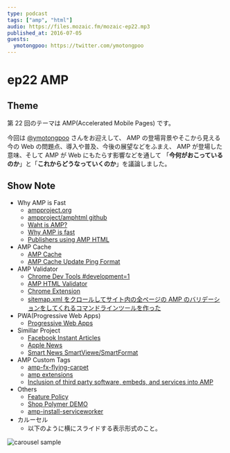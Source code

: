 ```yaml
---
type: podcast
tags: ["amp", "html"]
audio: https://files.mozaic.fm/mozaic-ep22.mp3
published_at: 2016-07-05
guests:
  ymotongpoo: https://twitter.com/ymotongpoo
---
```


# ep22 AMP

## Theme

第 22 回のテーマは AMP(Accelerated Mobile Pages) です。

今回は [@ymotongpoo](https://twitter.com/ymotongpoo) さんをお迎えして、 AMP の登場背景やそこから見える今の Web の問題点、導入や普及、今後の展望などをふまえ、 AMP が登場した意味、そして AMP が Web にもたらす影響などを通して 「**今何がおこっているのか**」と「**これからどうなっていくのか**」を議論しました。

## Show Note

- Why AMP is Fast
  - [ampproject.org](https://www.ampproject.org/)
  - [ampproject/amphtml github](https://github.com/ampproject/amphtml)
  - [Waht is AMP?](https://www.ampproject.org/docs/get_started/about-amp.html)
  - [Why AMP is fast](https://medium.com/@cramforce/7d2ff1f48597)
  - [Publishers using AMP HTML](https://www.ampproject.org/who/)
- AMP Cache
  - [AMP Cache](https://developers.google.com/amp/cache/)
  - [AMP Cache Update Ping Format](https://developers.google.com/amp/cache/update-ping#update-ping-format)
- AMP Validator
  - [Chrome Dev Tools #development=1](https://www.ampproject.org/docs/guides/validate.html)
  - [AMP HTML Validator](https://github.com/ampproject/amphtml/blob/master/validator/README.md)
  - [Chrome Extension](https://chrome.google.com/webstore/detail/amp-validator/nmoffdblmcmgeicmolmhobpoocbbmknc?hl=ja)
  - [sitemap.xml をクロールしてサイト内の全ページの AMP のバリデーションをしてくれるコマンドラインツールを作った](http://blog.sushi.money/entry/2016/06/23/154827)
- PWA(Progressive Web Apps)
  - [Progressive Web Apps](https://developers.google.com/web/progressive-web-apps/)
- Simillar Project
  - [Facebook Instant Articles](https://instantarticles.fb.com/)
  - [Apple News](http://www.apple.com/news/)
  - [Smart News SmartViewe/SmartFormat](https://www.smartnews.com/smartformat/ja/)
- AMP Custom Tags
  - [amp-fx-flying-carpet](https://www.ampproject.org/docs/reference/extended/amp-fx-flying-carpet.html)
  - [amp extensions](https://github.com/ampproject/amphtml/tree/master/extensions)
  - [Inclusion of third party software, embeds, and services into AMP](https://github.com/ampproject/amphtml/tree/master/3p)
- Others
  - [Feature Policy](https://wicg.github.io/feature-policy/)
  - [Shop Polymer DEMO](https://shop.polymer-project.org/)
  - [amp-install-serviceworker](https://ampbyexample.com/components/amp-install-serviceworker/)
- カルーセル
  - 以下のように横にスライドする表示形式のこと。

![carousel sample](carousel.png#640x1136 "google top news carousel sample")
